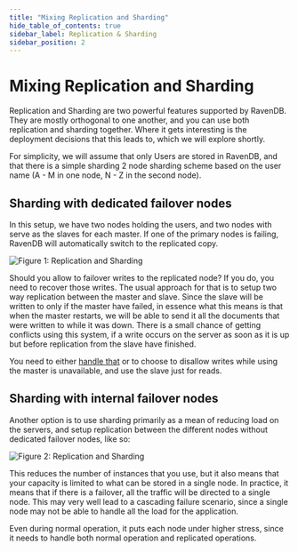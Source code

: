 ```yaml
---
title: "Mixing Replication and Sharding"
hide_table_of_contents: true
sidebar_label: Replication & Sharding
sidebar_position: 2
---
```



# Mixing Replication and Sharding

Replication and Sharding are two powerful features supported by RavenDB. They are mostly orthogonal to one another, and you can use both replication and sharding together. Where it gets interesting is the deployment decisions that this leads to, which we will explore shortly. 

For simplicity, we will assume that only Users are stored in RavenDB, and that there is a simple sharding 2 node sharding scheme based on the user name (A - M in one node, N - Z in the second node).

## Sharding with dedicated failover nodes

In this setup, we have two nodes holding the users, and two nodes with serve as the slaves for each master. If one of the primary nodes is failing, RavenDB will automatically switch to the replicated copy.

![Figure 1: Replication and Sharding](./assets/replication_and_sharding_docs.png)

<Admonition type="note" title="Note">
Should you allow to failover writes to the replicated node? If you do, you need to recover those writes. The usual approach for that is to setup two way replication between the master and slave. Since the slave will be written to only if the master have failed, in essence what this means is that when the master restarts, we will be able to send it all the documents that were written to while it was down. There is a small chance of getting conflicts using this system, if a write occurs on the server as soon as it is up but before replication from the slave have finished.
</Admonition>

You need to either [handle that](https://ravendb.net/docs/server/extending/bundles/replicationconflicts) or to choose to disallow writes while using the master is unavailable, and use the slave just for reads.

## Sharding with internal failover nodes

Another option is to use sharding primarily as a mean of reducing load on the servers, and setup replication between the different nodes without dedicated failover nodes, like so:

![Figure 2: Replication and Sharding](./assets/replication_and_sharding_docs_2.png)

<Admonition type="note" title="Note">
This reduces the number of instances that you use, but it also means that your capacity is limited to what can be stored in a single node. In practice, it means that if there is a failover, all the traffic will be directed to a single node. This may very well lead to a cascading failure scenario, since a single node may not be able to handle all the load for the application.
</Admonition>

Even during normal operation, it puts each node under higher stress, since it needs to handle both normal operation and replicated operations.